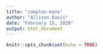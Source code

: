 ```yaml
---
title: "complex-maze"
author: "Allison Davis"
date: "February 15, 2020"
output: html_document
---
```


```r
knitr::opts_chunk$set(echo = TRUE)
```

